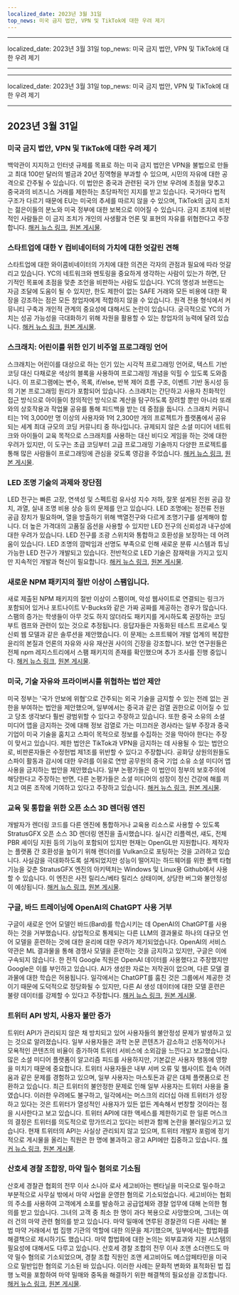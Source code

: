 ```yaml
---
localized_date: 2023년 3월 31일
top_news: 미국 금지 법안, VPN 및 TikTok에 대한 우려 제기
---
```


---

localized_date: 2023년 3월 31일
top_news: 미국 금지 법안, VPN 및 TikTok에 대한 우려 제기

---

---

localized_date: 2023년 3월 31일
top_news: 미국 금지 법안, VPN 및 TikTok에 대한 우려 제기

---



<CallToAction />

<Steps>

## 2023년 3월 31일

### 미국 금지 법안, VPN 및 TikTok에 대한 우려 제기

백악관이 지지하고 인터넷 규제를 목표로 하는 미국 금지 법안은 VPN을 불법으로 만들고 최대 100만 달러의 벌금과 20년 징역형을 부과할 수 있으며, 시민의 자유에 대한 공격으로 간주될 수 있습니다. 이 법안은 중국과 관련된 국가 안보 우려에 초점을 맞추고 중국과의 비즈니스 거래를 제한하는 초당파적인 지지를 받고 있습니다. 국가마다 법적 구조가 다르기 때문에 EU는 미국의 추세를 따르지 않을 수 있으며, TikTok의 금지 조치는 젊은이들의 분노와 미국 정부에 대한 보복으로 이어질 수 있습니다. 금지 조치에 비판적인 사람들은 이 금지 조치가 개인의 사생활과 언론 및 표현의 자유를 위협한다고 주장합니다.
[해커 뉴스 링크](http://news.ycombinator.com/item?id=35366955), [원본 게시물](https://www.youtube.com/watch?v=FWQGA_n5Z4M).

### 스타트업에 대한 Y 컴비네이터의 가치에 대한 엇갈린 견해

스타트업에 대한 와이콤비네이터의 가치에 대한 의견은 각자의 관점과 필요에 따라 엇갈리고 있습니다. YC의 네트워크와 멘토링을 중요하게 생각하는 사람이 있는가 하면, 단기적인 목표에 초점을 맞춘 조언을 비판하는 사람도 있습니다. YC의 명성과 브랜드는 자금 조달에 도움이 될 수 있지만, 한도 제한이 없는 SAFE 거래와 모든 비용에 대한 확장을 강조하는 점은 모든 창업자에게 적합하지 않을 수 있습니다. 원격 전용 형식에서 커뮤니티 구축과 개인적 관계의 중요성에 대해서도 논란이 있습니다. 궁극적으로 YC의 가치는 성공 가능성을 극대화하기 위해 자원을 활용할 수 있는 창업자의 능력에 달려 있습니다.
[해커 뉴스 링크](http://news.ycombinator.com/item?id=35373019), [원본 게시물](https://acecreamu.substack.com/p/is-y-combinator-worth-the-money).

### 스크래치: 어린이를 위한 인기 비주얼 프로그래밍 언어

스크래치는 어린이를 대상으로 하는 인기 있는 시각적 프로그래밍 언어로, 텍스트 기반 코딩 대신 다채로운 색상의 블록을 사용하여 프로그래밍 개념을 익힐 수 있도록 도와줍니다. 이 프로그램에는 변수, 목록, if/else, 반복 제어 흐름 구조, 이벤트 기반 동시성 등의 기본 프로그래밍 원리가 포함되어 있습니다. 스크래치는 간단하고 사용자 친화적인 접근 방식으로 아이들이 창의적인 방식으로 계산을 탐구하도록 장려할 뿐만 아니라 또래와의 상호작용과 작업물 공유를 통해 피드백을 받는 데 중점을 둡니다. 스크래치 커뮤니티는 1억 3,000만 명 이상의 사용자와 1억 2,300만 개의 프로젝트가 플랫폼에서 공유되는 세계 최대 규모의 코딩 커뮤니티 중 하나입니다. 규제되지 않은 소셜 미디어 네트워크와 아이들이 교육 목적으로 스크래치를 사용하는 대신 비디오 게임을 하는 것에 대한 우려가 있지만, 이 도구는 초급 코딩부터 고급 프로그래밍 기술까지 다양한 프로젝트를 통해 많은 사람들이 프로그래밍에 관심을 갖도록 영감을 주었습니다.
[해커 뉴스 링크](http://news.ycombinator.com/item?id=35373052), [원본 게시물](https://scratch.mit.edu/about).

### LED 조명 기술의 과제와 장단점

LED 전구는 빠른 고장, 연색성 및 스펙트럼 유사성 지수 저하, 잘못 설계된 전원 공급 장치, 과열, 실내 조명 비용 상승 등의 문제를 안고 있습니다. LED 조명에는 정전류 전원 공급 장치가 필요하며, 열을 방출하기 위해 백열전구와 다르게 조명기구를 설계해야 합니다. 더 높은 가격대의 고품질 옵션을 사용할 수 있지만 LED 전구의 신뢰성과 내구성에 대한 우려가 있습니다. LED 전구를 조광 스위치와 통합하고 호환성을 보장하는 데 어려움이 있습니다. LED 조명의 깜박임과 선명도 부족으로 인해 새로운 분류 시스템과 튜닝 가능한 LED 전구가 개발되고 있습니다. 전반적으로 LED 기술은 잠재력을 가지고 있지만 지속적인 개발과 혁신이 필요합니다.
[해커 뉴스 링크](http://news.ycombinator.com/item?id=35371750), [원본 게시물](https://nymag.com/strategist/article/led-light-bulbs-investigation.html).

### 새로운 NPM 패키지의 절반 이상이 스팸입니다.

새로 제출된 NPM 패키지의 절반 이상이 스팸이며, 악성 웹사이트로 연결되는 링크가 포함되어 있거나 포트나이트 V-Bucks와 같은 가짜 공짜를 제공하는 경우가 많습니다. 스팸의 증가는 학생들이 아무 것도 하지 않더라도 패키지를 게시하도록 권장하는 코딩 부트 캠프와 관련이 있는 것으로 추정됩니다. 응답자들은 자동화된 테스트 프로세스 및 신뢰 웹 모델과 같은 솔루션을 제안했습니다. 이 문제는 소프트웨어 개발 업계의 복잡한 윤리의 본질과 언론의 자유와 사유 재산권 사이의 긴장을 강조합니다. 보안 연구원들은 전체 npm 레지스트리에서 스팸 패키지의 존재를 확인했으며 추가 조사를 진행 중입니다.
[해커 뉴스 링크](http://news.ycombinator.com/item?id=35370728), [원본 게시물](https://blog.sandworm.dev/one-in-two-new-npm-packages-is-seo-spam-right-now).

### 미국, 기술 자유와 프라이버시를 위협하는 법안 제안

미국 정부는 '국가 안보에 위협'으로 간주되는 외국 기술을 금지할 수 있는 전례 없는 권한을 부여하는 법안을 제안했으며, 일부에서는 중국과 같은 검열 권한으로 이어질 수 있고 당초 생각보다 훨씬 광범위할 수 있다고 주장하고 있습니다. 또한 중국 소유의 소셜 미디어 앱을 금지하는 것에 대해 정보 검열로 가는 미끄러운 경사라는 일부 주장과 중국 기업이 미국 기술을 훔치고 스파이 목적으로 정보를 수집하는 것을 막아야 한다는 주장이 맞서고 있습니다. 제한 법안은 TikTok과 VPN을 금지하는 데 사용될 수 있는 법안으로, 비판론자들은 수정헌법 제1조를 위반할 수 있다고 주장합니다. 공화당 상원의원들도 스파이 활동과 감시에 대한 우려를 이유로 연방 공무원의 중국 기업 소유 소셜 미디어 앱 사용을 금지하는 법안을 제안했습니다. 일부 논평가들은 이 법안이 정부의 보호주의에 해당한다고 주장하는 반면, 다른 논평가들은 소셜 미디어의 성장이 정신 건강에 해를 끼치고 여론 조작에 기여하고 있다고 주장하고 있습니다.
[해커 뉴스 링크](http://news.ycombinator.com/item?id=35369075), [원본 게시물](https://www.vice.com/en/article/4a3ddb/restrict-act-insanely-broad-ban-tiktok-vpns).

### 교육 및 통합을 위한 오픈 소스 3D 렌더링 엔진

개발자가 렌더링 코드를 다른 엔진에 통합하거나 교육용 리소스로 사용할 수 있도록 StratusGFX 오픈 소스 3D 렌더링 엔진을 출시했습니다. 실시간 리플렉션, 섀도, 전체 PBR 셰이딩 지원 등의 기능이 포함되어 있지만 현재는 OpenGL만 지원합니다. 제작자는 플랫폼 간 호환성을 높이기 위해 렌더러를 Vulkan으로 포팅하는 것을 고려하고 있습니다. 사실감을 극대화하도록 설계되었지만 성능이 떨어지는 하드웨어를 위한 폴백 타협 기능을 갖춘 StratusGFX 엔진의 아키텍처는 Windows 및 Linux용 Github에서 사용할 수 있습니다. 이 엔진은 사전 릴리스/베타 릴리스 상태이며, 상당한 버그와 불안정성이 예상됩니다.
[해커 뉴스 링크](http://news.ycombinator.com/item?id=35370284), [원본 게시물](https://github.com/KTStephano/StratusGFX).

### 구글, 바드 트레이닝에 OpenAI의 ChatGPT 사용 거부

구글이 새로운 언어 모델인 바드(Bard)를 학습시키는 데 OpenAI의 ChatGPT를 사용하는 것을 거부했습니다. 상업적으로 통제되는 다른 LLM의 결과물로 하나의 대규모 언어 모델을 훈련하는 것에 대한 윤리에 대한 우려가 제기되었습니다. OpenAI의 서비스 약관은 ML 결과물을 통해 경쟁사 모델을 훈련하는 것을 금지하고 있지만, 구글은 이에 구속되지 않습니다. 한 전직 Google 직원은 OpenAI 데이터를 사용했다고 주장했지만 Google은 이를 부인하고 있습니다. AI가 생성한 자료는 저작권이 없으며, 다른 모델 결과물에 대한 학습은 허용됩니다. 일각에서는 ChatGPT를 훔친 것은 그룹에서 제공한 것이기 때문에 도덕적으로 정당화될 수 있지만, 다른 AI 생성 데이터에 대한 모델 훈련은 불량 데이터를 강제할 수 있다고 주장합니다.
[해커 뉴스 링크](http://news.ycombinator.com/item?id=35370915), [원본 게시물](https://twitter.com/steventey/status/1641267979399704576).

### 트위터 API 방치, 사용자 불만 증가

트위터 API가 관리되지 않은 채 방치되고 있어 사용자들의 불안정성 문제가 발생하고 있는 것으로 알려졌습니다. 일부 사용자들은 과학 논문 콘텐츠가 감소하고 선동적이거나 모욕적인 콘텐츠의 비율이 증가하여 트위터 서비스에 소외감을 느낀다고 보고했습니다. 많은 소셜 미디어 플랫폼이 알고리즘 피드를 사용하지만, 기본값은 사용자 행동에 영향을 미치기 때문에 중요합니다. 트위터 사용자들은 내부 서버 오류 및 웹사이트 접속 어려움과 같은 문제를 경험하고 있으며, 일부 사용자는 마스토돈과 같은 대체 플랫폼으로 전환하고 있습니다. 최근 트위터의 불안정한 문제로 인해 일부 사용자는 트위터 사용을 줄였습니다. 이러한 우려에도 불구하고, 일각에서는 머스크의 리더십 아래 트위터가 성장하고 있다는 것은 트위터가 열성적인 사용자가 있든 없든 계속해서 번창할 것이라는 점을 시사한다고 보고 있습니다. 트위터 API에 대한 액세스를 제한하기로 한 일론 머스크의 결정은 트위터를 의도적으로 망가뜨리고 있다는 비판과 함께 논란을 불러일으키고 있습니다. 현재 트위터의 API는 사실상 관리되지 않고 있으며, 트위터 개발자 포럼에 정기적으로 게시물을 올리는 직원은 한 명에 불과하고 광고 API에만 집중하고 있습니다.
[해커 뉴스 링크](http://news.ycombinator.com/item?id=35370152), [원본 게시물](https://snarfed.org/the-twitter-api-is-now-effectively-unmaintained).

### 산호세 경찰 조합장, 마약 밀수 혐의로 기소됨

산호세 경찰관 협회의 전무 이사 소니아 로사 세고비아는 펜타닐을 미국으로 밀수하고 부분적으로 사무실 밖에서 마약 사업을 운영한 혐의로 기소되었습니다. 세고비아는 협회의 주소를 사용하여 고객에게 소포를 발송하고 공급업체와 경찰 업무에 대해 논의한 혐의를 받고 있습니다. 그녀의 고객 중 최소 한 명이 과다 복용으로 사망했으며, 그녀는 여러 건의 마약 관련 혐의를 받고 있습니다. 마약 밀매에 연루된 경찰관의 다른 사례는 불법 마약 거래에서 법 집행 기관의 역할에 대한 의문을 제기했으며, 일부에서는 합법화를 해결책으로 제시하기도 했습니다. 마약 합법화에 대한 논의는 외부효과와 지원 시스템의 필요성에 대해서도 다루고 있습니다. 산호세 경찰 조합의 전무 이사 조앤 소더랜드도 마약 밀수 혐의로 기소되었으며, 경찰 조합 직원인 조앤 세고비아도 메스암페타민을 미국으로 밀반입한 혐의로 기소된 바 있습니다. 이러한 사례는 문화적 변화와 표적화된 법 집행 노력을 포함하여 마약 밀매와 중독을 해결하기 위한 해결책의 필요성을 강조합니다.
[해커 뉴스 링크](http://news.ycombinator.com/item?id=35376488), [원본 게시물](https://www.washingtonexaminer.com/news/crime/san-jose-police-union-director-smuggle-fentanyl-charge).

</Steps>
